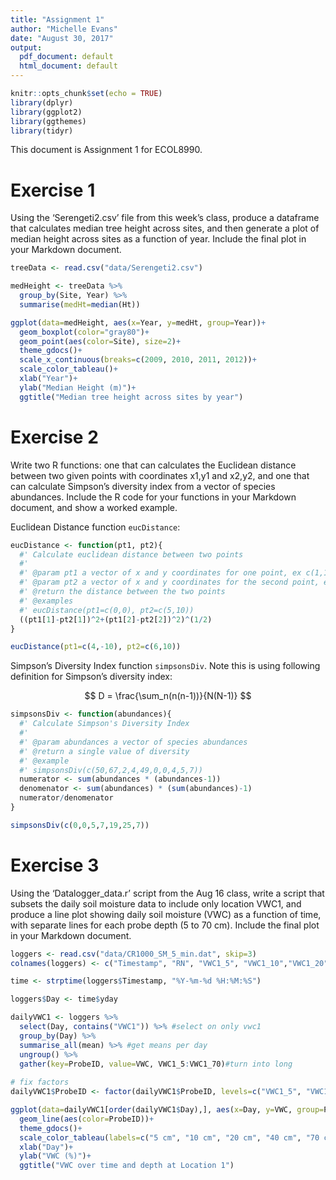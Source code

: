 ```yaml
---
title: "Assignment 1"
author: "Michelle Evans"
date: "August 30, 2017"
output:
  pdf_document: default
  html_document: default
---
```


```r
knitr::opts_chunk$set(echo = TRUE)
library(dplyr)
library(ggplot2)
library(ggthemes)
library(tidyr)
```

This document is Assignment 1 for ECOL8990.

# Exercise 1

Using the ‘Serengeti2.csv’ file from this week’s class, produce a dataframe that calculates median tree height across sites, and then generate a plot of median height across sites as a function of year. Include the final plot in your Markdown document.

```r
treeData <- read.csv("data/Serengeti2.csv")

medHeight <- treeData %>%
  group_by(Site, Year) %>%
  summarise(medHt=median(Ht))

ggplot(data=medHeight, aes(x=Year, y=medHt, group=Year))+
  geom_boxplot(color="gray80")+
  geom_point(aes(color=Site), size=2)+
  theme_gdocs()+
  scale_x_continuous(breaks=c(2009, 2010, 2011, 2012))+
  scale_color_tableau()+
  xlab("Year")+
  ylab("Median Height (m)")+
  ggtitle("Median tree height across sites by year")
```


# Exercise 2

Write two R functions: one that can calculates the Euclidean distance between two given points with coordinates x1,y1 and x2,y2, and one that can calculate Simpson’s diversity index from a vector of species abundances. Include the R code for your functions in your Markdown document, and show a worked example.

Euclidean Distance function `eucDistance`:
```r
eucDistance <- function(pt1, pt2){
  #' Calculate euclidean distance between two points
  #'
  #' @param pt1 a vector of x and y coordinates for one point, ex c(1,10)
  #' @param pt2 a vector of x and y coordinates for the second point, ex c(2,5)
  #' @return the distance between the two points
  #' @examples
  #' eucDistance(pt1=c(0,0), pt2=c(5,10))
  ((pt1[1]-pt2[1])^2+(pt1[2]-pt2[2])^2)^(1/2)
}
```

```r
eucDistance(pt1=c(4,-10), pt2=c(6,10))
```

Simpson's Diversity Index function `simpsonsDiv`. Note this is using following definition for Simpson's diversity index:

$$ D = \frac{\sum_n(n(n-1))}{N(N-1)} $$

```r
simpsonsDiv <- function(abundances){
  #' Calculate Simpson's Diversity Index
  #'
  #' @param abundances a vector of species abundances
  #' @return a single value of diversity
  #' @example
  #' simpsonsDiv(c(50,67,2,4,49,0,0,4,5,7))
  numerator <- sum(abundances * (abundances-1))
  denomenator <- sum(abundances) * (sum(abundances)-1)
  numerator/denomenator
}
```


```r
simpsonsDiv(c(0,0,5,7,19,25,7))
```

# Exercise 3

Using the ‘Datalogger_data.r’ script from the Aug 16 class, write a script that subsets the daily soil moisture data to include only location VWC1, and produce a line plot showing daily soil moisture (VWC) as a function of time, with separate lines for each probe depth (5 to 70 cm). Include the final plot in your Markdown document.

```r
loggers <- read.csv("data/CR1000_SM_5_min.dat", skip=3)
colnames(loggers) <- c("Timestamp", "RN", "VWC1_5", "VWC1_10","VWC1_20", "VWC1_40", "VWC1_70", "VWC2_10", "VWC3_10", "VWC4_10", "Precip")

time <- strptime(loggers$Timestamp, "%Y-%m-%d %H:%M:%S")

loggers$Day <- time$yday
```

```r
dailyVWC1 <- loggers %>%
  select(Day, contains("VWC1")) %>% #select on only vwc1
  group_by(Day) %>%
  summarise_all(mean) %>% #get means per day
  ungroup() %>%
  gather(key=ProbeID, value=VWC, VWC1_5:VWC1_70)#turn into long
  
# fix factors
dailyVWC1$ProbeID <- factor(dailyVWC1$ProbeID, levels=c("VWC1_5", "VWC1_10", "VWC1_20", "VWC1_40", "VWC1_70"))
```

```r
ggplot(data=dailyVWC1[order(dailyVWC1$Day),], aes(x=Day, y=VWC, group=ProbeID))+
  geom_line(aes(color=ProbeID))+
  theme_gdocs()+
  scale_color_tableau(labels=c("5 cm", "10 cm", "20 cm", "40 cm", "70 cm"))+
  xlab("Day")+
  ylab("VWC (%)")+
  ggtitle("VWC over time and depth at Location 1")
```


